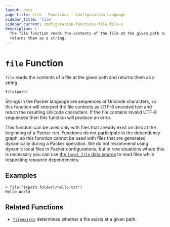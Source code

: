 ```yaml
---
layout: docs
page_title: file - Functions - Configuration Language
sidebar_title: 'file'
sidebar_current: configuration-functions-file-file-x
description: |-
  The file function reads the contents of the file at the given path and
  returns them as a string.
---
```


# `file` Function

`file` reads the contents of a file at the given path and returns them as
a string.

```hcl
file(path)
```

Strings in the Packer language are sequences of Unicode characters, so
this function will interpret the file contents as UTF-8 encoded text and
return the resulting Unicode characters. If the file contains invalid UTF-8
sequences then this function will produce an error.

This function can be used only with files that already exist on disk
at the beginning of a Packer run. Functions do not participate in the
dependency graph, so this function cannot be used with files that are generated
dynamically during a Packer operation. We do not recommend using dynamic
local files in Packer configurations, but in rare situations where this is
necessary you can use
[the `local_file` data source](/docs/providers/local/d/file)
to read files while respecting resource dependencies.

## Examples

```
> file("${path.folder}/hello.txt")
Hello World
```

## Related Functions

- [`fileexists`](./fileexists) determines whether a file exists
  at a given path.
